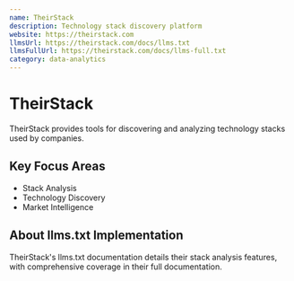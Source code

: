 ```yaml
---
name: TheirStack
description: Technology stack discovery platform
website: https://theirstack.com
llmsUrl: https://theirstack.com/docs/llms.txt
llmsFullUrl: https://theirstack.com/docs/llms-full.txt
category: data-analytics
---
```


# TheirStack

TheirStack provides tools for discovering and analyzing technology stacks used by companies.

## Key Focus Areas

- Stack Analysis
- Technology Discovery
- Market Intelligence

## About llms.txt Implementation

TheirStack's llms.txt documentation details their stack analysis features, with comprehensive coverage in their full documentation.
